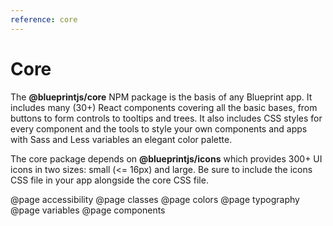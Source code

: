 ```yaml
---
reference: core
---
```


# Core

The __@blueprintjs/core__ NPM package is the basis of any Blueprint app. It includes many (30+)
React components covering all the basic bases, from buttons to form controls to tooltips and trees.
It also includes CSS styles for every component and the tools to style your own components and apps
with Sass and Less variables an elegant color palette.

The core package depends on __@blueprintjs/icons__ which provides 300+ UI icons in two sizes: small (<= 16px) and large.
Be sure to include the icons CSS file in your app alongside the core CSS file.

@page accessibility
@page classes
@page colors
@page typography
@page variables
@page components
